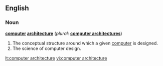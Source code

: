 ==English==

===Noun===
'''[[computer]] [[architecture]]'''  (''plural:'' '''[[computer architectures]]''')
# The conceptual structure around which a given [[computer]] is designed.
# The science of computer design.

[[lt:computer architecture]]
[[vi:computer architecture]]